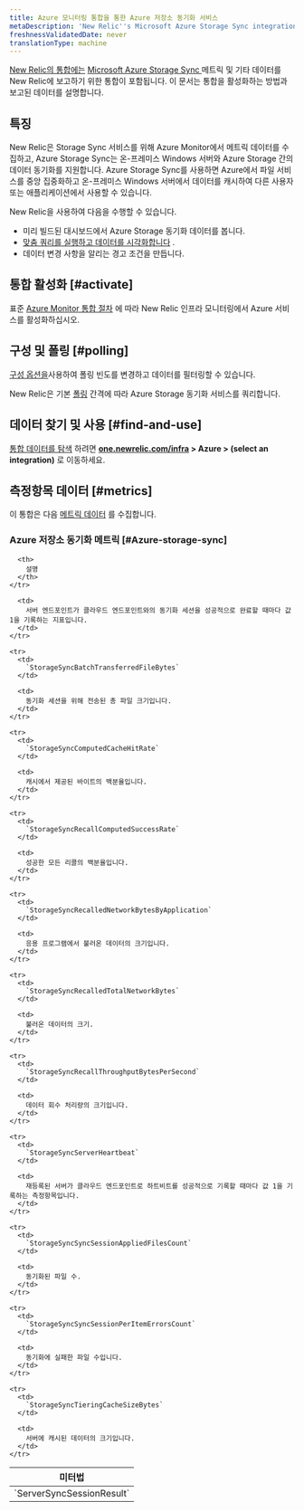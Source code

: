 ```yaml
---
title: Azure 모니터링 통합을 통한 Azure 저장소 동기화 서비스
metaDescription: 'New Relic''s Microsoft Azure Storage Sync integration: what data it reports and how to enable it.'
freshnessValidatedDate: never
translationType: machine
---
```


[New Relic의 통합에는](/docs/infrastructure/integrations-getting-started/getting-started/introduction-infrastructure-integrations) [Microsoft Azure Storage Sync ](https://azure.microsoft.com/en-us/services/storagesync/)메트릭 및 기타 데이터를 New Relic에 보고하기 위한 통합이 포함됩니다. 이 문서는 통합을 활성화하는 방법과 보고된 데이터를 설명합니다.

## 특징

New Relic은 Storage Sync 서비스를 위해 Azure Monitor에서 메트릭 데이터를 수집하고, Azure Storage Sync는 온-프레미스 Windows 서버와 Azure Storage 간의 데이터 동기화를 지원합니다. Azure Storage Sync를 사용하면 Azure에서 파일 서비스를 중앙 집중화하고 온-프레미스 Windows 서버에서 데이터를 캐시하여 다른 사용자 또는 애플리케이션에서 사용할 수 있습니다.

New Relic을 사용하여 다음을 수행할 수 있습니다.

* 미리 빌드된 대시보드에서 Azure Storage 동기화 데이터를 봅니다.
* [맞춤 쿼리를 실행하고 데이터를 시각화합니다](/docs/infrastructure/integrations-getting-started/getting-started/use-integration-data-new-relic-insights) .
* 데이터 변경 사항을 알리는 경고 조건을 만듭니다.

## 통합 활성화 [#activate]

표준 [Azure Monitor 통합 절차](/docs/infrastructure/microsoft-azure-integrations/azure-integrations-list/azure-monitor) 에 따라 New Relic 인프라 모니터링에서 Azure 서비스를 활성화하십시오.

## 구성 및 폴링 [#polling]

[구성 옵션을](/docs/infrastructure/microsoft-azure-integrations/azure-integrations-list/azure-monitor/#settings)사용하여 폴링 빈도를 변경하고 데이터를 필터링할 수 있습니다.

New Relic은 기본 [폴링](/docs/infrastructure/microsoft-azure-integrations/azure-integrations-list/azure-monitor/#settings) 간격에 따라 Azure Storage 동기화 서비스를 쿼리합니다.

## 데이터 찾기 및 사용 [#find-and-use]

[통합 데이터를 탐색](/docs/infrastructure/integrations/find-use-infrastructure-integration-data) 하려면 <DNT>**[one.newrelic.com/infra](https://one.newrelic.com/infra) > Azure > (select an integration)**</DNT> 로 이동하세요.

## 측정항목 데이터 [#metrics]

이 통합은 다음 [메트릭 데이터](/docs/infrastructure/integrations-getting-started/getting-started/understand-integration-data-data-types#metric) 를 수집합니다.

### Azure 저장소 동기화 메트릭 [#Azure-storage-sync]

<table>
  <thead>
    <tr>
      <th style={{ width: "300px" }}>
        미터법
      </th>

      <th>
        설명
      </th>
    </tr>
  </thead>

  <tbody>
    <tr>
      <td>
        `ServerSyncSessionResult`
      </td>

      <td>
        서버 엔드포인트가 클라우드 엔드포인트와의 동기화 세션을 성공적으로 완료할 때마다 값 1을 기록하는 지표입니다.
      </td>
    </tr>

    <tr>
      <td>
        `StorageSyncBatchTransferredFileBytes`
      </td>

      <td>
        동기화 세션을 위해 전송된 총 파일 크기입니다.
      </td>
    </tr>

    <tr>
      <td>
        `StorageSyncComputedCacheHitRate`
      </td>

      <td>
        캐시에서 제공된 바이트의 백분율입니다.
      </td>
    </tr>

    <tr>
      <td>
        `StorageSyncRecallComputedSuccessRate`
      </td>

      <td>
        성공한 모든 리콜의 백분율입니다.
      </td>
    </tr>

    <tr>
      <td>
        `StorageSyncRecalledNetworkBytesByApplication`
      </td>

      <td>
        응용 프로그램에서 불러온 데이터의 크기입니다.
      </td>
    </tr>

    <tr>
      <td>
        `StorageSyncRecalledTotalNetworkBytes`
      </td>

      <td>
        불러온 데이터의 크기.
      </td>
    </tr>

    <tr>
      <td>
        `StorageSyncRecallThroughputBytesPerSecond`
      </td>

      <td>
        데이터 회수 처리량의 크기입니다.
      </td>
    </tr>

    <tr>
      <td>
        `StorageSyncServerHeartbeat`
      </td>

      <td>
        재등록된 서버가 클라우드 엔드포인트로 하트비트를 성공적으로 기록할 때마다 값 1을 기록하는 측정항목입니다.
      </td>
    </tr>

    <tr>
      <td>
        `StorageSyncSyncSessionAppliedFilesCount`
      </td>

      <td>
        동기화된 파일 수.
      </td>
    </tr>

    <tr>
      <td>
        `StorageSyncSyncSessionPerItemErrorsCount`
      </td>

      <td>
        동기화에 실패한 파일 수입니다.
      </td>
    </tr>

    <tr>
      <td>
        `StorageSyncTieringCacheSizeBytes`
      </td>

      <td>
        서버에 캐시된 데이터의 크기입니다.
      </td>
    </tr>
  </tbody>
</table>

